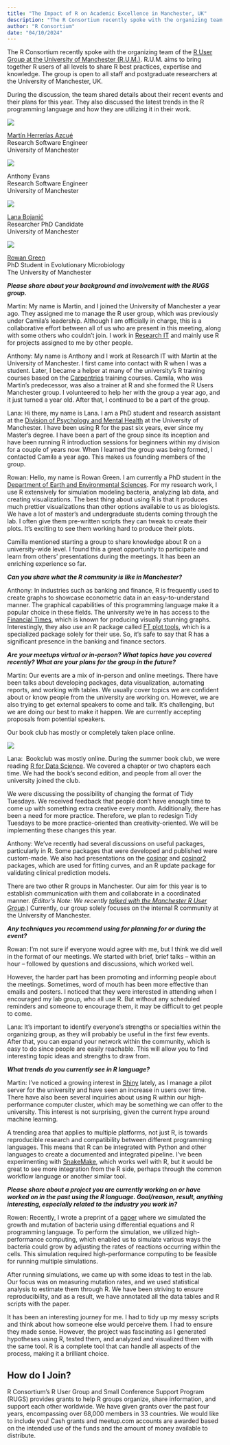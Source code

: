 ```yaml
---
title: "The Impact of R on Academic Excellence in Manchester, UK"
description: "The R Consortium recently spoke with the organizing team of the R User Group at the University of Manchester (R.U.M.). R.U.M. aims to bring together R users of all levels…"
author: "R Consortium"
date: "04/10/2024"
---
```


The R Consortium recently spoke with the organizing team of the [R User Group at the University of Manchester (R.U.M.)](https://www.meetup.com/r-users-group-uni-manchester/). R.U.M. aims to bring together R users of all levels to share R best practices, expertise and knowledge. The group is open to all staff and postgraduate researchers at the University of Manchester, UK.

During the discussion, the team shared details about their recent events and their plans for this year. They also discussed the latest trends in the R programming language and how they are utilizing it in their work.

![](media.jpg)

[Martín Herrerías Azcué](https://www.linkedin.com/in/martinherrerias/)  
Research Software Engineer  
University of Manchester

![](Screenshot-2024-04-15-at-1.30.33 PM.webp)

Anthony Evans  
Research Software Engineer  
University of Manchester

![](media2.jpg)

[Lana Bojanić](https://www.linkedin.com/in/lana-bojani%C4%87-344b6696/?originalSubdomain=uk)  
Researcher PhD Candidate  
University of Manchester

![](media3.jpg)

[Rowan Green](https://www.linkedin.com/in/rowan-green-microbes/?originalSubdomain=uk)  
PhD Student in Evolutionary Microbiology   
The University of Manchester

**_Please share about your background and involvement with the RUGS group._**

Martin: My name is Martin, and I joined the University of Manchester a year ago. They assigned me to manage the R user group, which was previously under Camila’s leadership. Although I am officially in charge, this is a collaborative effort between all of us who are present in this meeting, along with some others who couldn’t join. I work in [Research IT](https://www.itservices.manchester.ac.uk/research/) and mainly use R for projects assigned to me by other people.

Anthony: My name is Anthony and I work at Research IT with Martin at the University of Manchester. I first came into contact with R when I was a student. Later, I became a helper at many of the university’s R training courses based on the [Carpentries](https://carpentries.org/index.html) training courses. Camila, who was Martin’s predecessor, was also a trainer at R and she formed the R Users Manchester group. I volunteered to help her with the group a year ago, and it just turned a year old. After that, I continued to be a part of the group.

Lana: Hi there, my name is Lana. I am a PhD student and research assistant at the [Division of Psychology and Mental Health](https://research.manchester.ac.uk/en/organisations/division-of-psychology-mental-health) at the University of Manchester. I have been using R for the past six years, ever since my Master’s degree. I have been a part of the group since its inception and have been running R introduction sessions for beginners within my division for a couple of years now. When I learned the group was being formed, I contacted Camila a year ago. This makes us founding members of the group. 

Rowan: Hello, my name is Rowan Green. I am currently a PhD student in the [Department of Earth and Environmental Sciences](https://www.ees.manchester.ac.uk/). For my research work, I use R extensively for simulation modeling bacteria, analyzing lab data, and creating visualizations. The best thing about using R is that it produces much prettier visualizations than other options available to us as biologists. We have a lot of master’s and undergraduate students coming through the lab. I often give them pre-written scripts they can tweak to create their plots. It’s exciting to see them working hard to produce their plots.

Camilla mentioned starting a group to share knowledge about R on a university-wide level. I found this a great opportunity to participate and learn from others’ presentations during the meetings. It has been an enriching experience so far.

**_Can you share what the R community is like in Manchester?_** 

Anthony: In industries such as banking and finance, R is frequently used to create graphs to showcase econometric data in an easy-to-understand manner. The graphical capabilities of this programming language make it a popular choice in these fields. The university we’re in has access to the [Financial Times](https://www.ft.com/), which is known for producing visually stunning graphs. Interestingly, they also use an R package called [FT plot tools](https://github.com/Financial-Times/ftplottools), which is a specialized package solely for their use. So, it’s safe to say that R has a significant presence in the banking and finance sectors. 

**_Are your meetups virtual or in-person? What topics have you covered recently? What are your plans for the group in the future?_**

Martin: Our events are a mix of in-person and online meetings. There have been talks about developing packages, data visualization, automating reports, and working with tables. We usually cover topics we are confident about or know people from the university are working on. However, we are also trying to get external speakers to come and talk. It’s challenging, but we are doing our best to make it happen. We are currently accepting proposals from potential speakers.

Our book club has mostly or completely taken place online.

![](1000048419.jpg)

Lana:  Bookclub was mostly online. During the summer book club, we were reading [R for Data Science](https://r4ds.hadley.nz/). We covered a chapter or two chapters each time. We had the book’s second edition, and people from all over the university joined the club.

We were discussing the possibility of changing the format of Tidy Tuesdays. We received feedback that people don’t have enough time to come up with something extra creative every month. Additionally, there has been a need for more practice. Therefore, we plan to redesign Tidy Tuesdays to be more practice-oriented than creativity-oriented. We will be implementing these changes this year.

Anthony: We’ve recently had several discussions on useful packages, particularly in R. Some packages that were developed and published were custom-made. We also had presentations on the [cosinor](https://cran.r-project.org/web/packages/cosinor/index.html) and [cosinor2](https://cran.r-project.org/web/packages/cosinor2/index.html) packages, which are used for fitting curves, and an R update package for validating clinical prediction models.

There are two other R groups in Manchester. Our aim for this year is to establish communication with them and collaborate in a coordinated manner. (_Editor’s Note: We recently_ [_talked with the Manchester R User Group_](https://www.r-consortium.org/blog/2024/01/02/how-inclusivity-women-in-stem-and-trips-to-the-pub-together-enrich-the-manchester-r-user-group-in-the-uk)_._) Currently, our group solely focuses on the internal R community at the University of Manchester.

**_Any techniques you recommend using for planning for or during the event?_**

Rowan: I’m not sure if everyone would agree with me, but I think we did well in the format of our meetings. We started with brief, brief talks – within an hour – followed by questions and discussions, which worked well. 

However, the harder part has been promoting and informing people about the meetings. Sometimes, word of mouth has been more effective than emails and posters. I noticed that they were interested in attending when I encouraged my lab group, who all use R. But without any scheduled reminders and someone to encourage them, it may be difficult to get people to come.

Lana: It’s important to identify everyone’s strengths or specialties within the organizing group, as they will probably be useful in the first few events. After that, you can expand your network within the community, which is easy to do since people are easily reachable. This will allow you to find interesting topic ideas and strengths to draw from.

**_What trends do you currently see in R language?_**

Martin: I’ve noticed a growing interest in [Shiny](https://shiny.posit.co/) lately, as I manage a pilot server for the university and have seen an increase in users over time. There have also been several inquiries about using R within our high-performance computer cluster, which may be something we can offer to the university. This interest is not surprising, given the current hype around machine learning.

A trending area that applies to multiple platforms, not just R, is towards reproducible research and compatibility between different programming languages. This means that R can be integrated with Python and other languages to create a documented and integrated pipeline. I’ve been experimenting with [SnakeMake](https://snakemake.readthedocs.io/en/stable/), which works well with R, but it would be great to see more integration from the R side, perhaps through the common workflow language or another similar tool.

**_Please share about a project you are currently working on or have worked on in the past using the R language. Goal/reason, result, anything interesting, especially related to the industry you work in?_**

Rowen: Recently, I wrote a preprint of a [paper](https://www.biorxiv.org/content/10.1101/2023.09.27.557722v1) where we simulated the growth and mutation of bacteria using differential equations and R programming language. To perform the simulation, we utilized high-performance computing, which enabled us to simulate various ways the bacteria could grow by adjusting the rates of reactions occurring within the cells. This simulation required high-performance computing to be feasible for running multiple simulations.

After running simulations, we came up with some ideas to test in the lab. Our focus was on measuring mutation rates, and we used statistical analysis to estimate them through R. We have been striving to ensure reproducibility, and as a result, we have annotated all the data tables and R scripts with the paper.

It has been an interesting journey for me. I had to tidy up my messy scripts and think about how someone else would perceive them. I had to ensure they made sense. However, the project was fascinating as I generated hypotheses using R, tested them, and analyzed and visualized them with the same tool. R is a complete tool that can handle all aspects of the process, making it a brilliant choice.

## How do I Join?

R Consortium’s R User Group and Small Conference Support Program (RUGS) provides grants to help R groups organize, share information, and support each other worldwide. We have given grants over the past four years, encompassing over 68,000 members in 33 countries. We would like to include you! Cash grants and meetup.com accounts are awarded based on the intended use of the funds and the amount of money available to distribute.